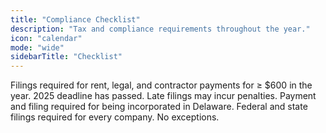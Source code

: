 ```yaml
---
title: "Compliance Checklist"
description: "Tax and compliance requirements throughout the year."
icon: "calendar"
mode: "wide"
sidebarTitle: "Checklist"
---
```



<Steps>
  <Step
    title="Jan 31: Form 1099s"
    icon="calendar-xmark">
      Filings required for rent, legal, and contractor payments for ≥ $600 in the year.
      <Warning>2025 deadline has passed. Late filings may incur penalties.</Warning>
  </Step>
  <Step
    title="Mar 1: Delaware franchise tax"
    icon="calendar-exclamation">
      Payment and filing required for being incorporated in Delaware.
  </Step>
  <Step
    title="Apr 15: Income tax and R&D tax credits"
    icon="calendar-exclamation">
      Federal and state filings required for every company. No exceptions.
  </Step>
</Steps>